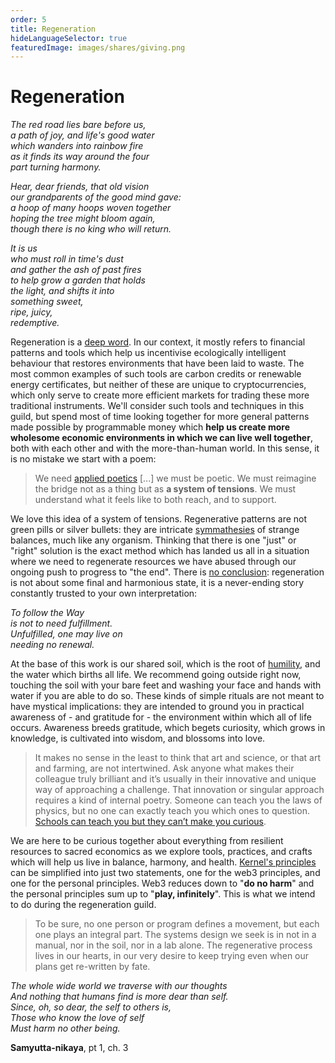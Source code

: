 ```yaml
---
order: 5
title: Regeneration
hideLanguageSelector: true
featuredImage: images/shares/giving.png
---
```


# Regeneration

<InfoBlock>

<Box>

_The red road lies bare before us,_  
_a path of joy, and life's good water_  
_which wanders into rainbow fire_  
_as it finds its way around the four_    
_part turning harmony._  
  
_Hear, dear friends, that old vision_  
_our grandparents of the good mind gave:_  
_a hoop of many hoops woven together_  
_hoping the tree might bloom again,_  
_though there is no king who will return._  
  
_It is us_  
_who must roll in time's dust_  
_and gather the ash of past fires_  
_to help grow a garden that holds_  
_the light, and shifts it into_  
_something sweet,_  
_ripe, juicy,_  
_redemptive._

</Box>

</InfoBlock>

Regeneration is a [deep word](https://www.etymonline.com/word/regeneration). In our context, it mostly refers to financial patterns and tools which help us incentivise ecologically intelligent behaviour that restores environments that have been laid to waste. The most common examples of such tools are carbon credits or renewable energy certificates, but neither of these are unique to cryptocurrencies, which only serve to create more efficient markets for trading these more traditional instruments. We'll consider such tools and techniques in this guild, but spend most of time looking together for more general patterns made possible by programmable money which **help us create more wholesome economic environments in which we can live well together**, both with each other and with the more-than-human world. In this sense, it is no mistake we start with a poem:

> We need [applied poetics](https://mspapic.medium.com/evolution-is-an-act-of-art-ec3c872b1d28) [...] we must be poetic. We must reimagine the bridge not as a thing but as **a system of tensions**. We must understand what it feels like to both reach, and to support.

We love this idea of a system of tensions. Regenerative patterns are not green pills or silver bullets: they are intricate [symmathesies](https://norabateson.wordpress.com/2015/11/03/symmathesy-a-word-in-progress) of strange balances, much like any organism. Thinking that there is one "just" or "right" solution is the exact method which has landed us all in a situation where we need to regenerate resources we have abused through our ongoing push to progress to "the end". There is [no conclusion](/learn/module-3/time/#brief): regeneration is not about some final and harmonious state, it is a never-ending story constantly trusted to your own interpretation:

<InfoBlock>

<Box>

_To follow the Way_  
_is not to need fulfillment._  
_Unfulfilled, one may live on_  
_needing no renewal._  

</Box>

</InfoBlock>

At the base of this work is our shared soil, which is the root of [humility](/learn/module-3/humility/#how-does-this-fit-into-kernel), and the water which births all life. We recommend going outside right now, touching the soil with your bare feet and washing your face and hands with water if you are able to do so. These kinds of simple rituals are not meant to have mystical implications: they are intended to ground you in practical awareness of - and gratitude for - the environment within which all of life occurs. Awareness breeds gratitude, which begets curiosity, which grows in knowledge, is cultivated into wisdom, and blossoms into love.

> It makes no sense in the least to think that art and science, or that art and farming, are not intertwined. Ask anyone what makes their colleague truly brilliant and it’s usually in their innovative and unique way of approaching a challenge. That innovation or singular approach requires a kind of internal poetry. Someone can teach you the laws of physics, but no one can exactly teach you which ones to question. [Schools can teach you but they can’t make you curious](/learn/module-6/learn/#a-surprisingly-educated-public).

We are here to be curious together about everything from resilient resources to sacred economics as we explore tools, practices, and crafts which will help us live in balance, harmony, and health. [Kernel's principles](/start/principled-people) can be simplified into just two statements, one for the web3 principles, and one for the personal principles. Web3 reduces down to "**do no harm**" and the personal principles sum up to "**play, infinitely**". This is what we intend to do during the regeneration guild.

> To be sure, no one person or program defines a movement, but each one plays an integral part. The systems design we seek is in not in a manual, nor in the soil, nor in a lab alone. The regenerative process lives in our hearts, in our very desire to keep trying even when our plans get re-written by fate.

<InfoBlock>

<Box>

_The whole wide world we traverse with our thoughts_  
_And nothing that humans find is more dear than self._  
_Since, oh, so dear, the self to others is,_  
_Those who know the love of self_  
_Must harm no other being._

**Samyutta-nikaya**, pt 1, ch. 3

</Box>

</InfoBlock>